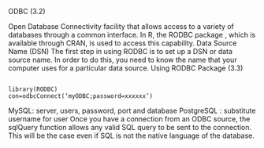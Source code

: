 
ODBC (3.2)

Open Database Connectivity facility that allows access to a variety of databases through a common interface.
In R, the RODBC package , which is available through CRAN, is used to access this capability.
Data Source Name (DSN)
The first step in using RODBC is to set up a DSN or data source name. In order to do this, you need to know the name that your computer uses for a particular data source.
Using RODBC Package (3.3)	

<pre><code>
library(RODBC)
con=odbcConnect(‘myODBC;password=xxxxxx’)
</code></pre>
MySQL: server, users, password, port and database
PostgreSQL : substitute username for user
Once you have a connection from an ODBC source, the sqlQuery function allows any valid SQL query to be sent to the connection. This will be the case even if SQL is not the native language of the database.
